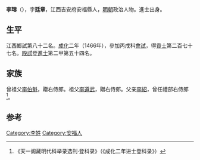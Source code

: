{{Otheruses|other=名为李瑢的其他人物|李瑢}}
{{Otheruses|other=名为李廷章的其他人物|李廷章}}

'''李瑢'''（{{bd|1439年||？}}），字'''廷章'''，江西吉安府安福縣人，[[明朝|明朝]]政治人物。進士出身。

== 生平 ==
江西鄉試第八十二名。[[成化|成化]]二年（1466年），參加丙戌科[[會試|會試]]，得[[貢士|貢士]]第二百七十七名。[[殿試|殿試]]登[[進士|進士]]第二甲第五十四名。

== 家族 ==
曾祖父[[李伯魁|李伯魁]]，贈右侍郎。祖父[[李遵武|李遵武]]，贈右侍郎。父亲[[李紹|李紹]]，曾任禮部右侍郎<ref>《天一阁藏明代科举录选刊·登科录》（《成化二年进士登科录》）</ref>。

==参考==
{{reflist}}

{{成化二年丙戌科殿試金榜}}

{{Authority control}}

{{DEFAULTSORT:}}
[[Category:李姓|Category:李姓]]
[[Category:安福人|Category:安福人]]


{{明朝人物小作品}}